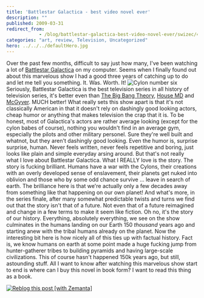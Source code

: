 ```yaml
---
title: 'Battlestar Galactica - best video novel ever'
description: ""
published: 2009-03-31
redirect_from: 
            - /blog/battlestar-galactica-best-video-novel-ever/swizec/471
categories: "art, review, Television, Uncategorized"
hero: ../../../defaultHero.jpg
---
```

Over the past few months, difficult to say just how many, I&#x27;ve been watching a lot of [Battlestar Galactica](http://www.scifi.com/battlestar/ "Battlestar Galactica") on my computer. Seems when I finally found out about this marvelous show I had a good three years of catching up to do and let me tell you something. It. Was. Worth. It! ![](http://blogs.seattleweekly.com/threadcount/cylon6.jpg "Cylon number six") Seriously, Battlestar Galactica is the best television series in all history of television series, it&#x27;s better even than [The Big Bang Theory](http://alpha.cbs.com/primetime/big_bang_theory/ "The Big Bang Theory"), [House MD](http://en.wikipedia.org/wiki/House_%28TV_series%29 "House (TV series)") and [McGyver](http://en.wikipedia.org/wiki/MacGyver "MacGyver"). MUCH better! What really sets this show apart is that it&#x27;s not classically American in that it doesn&#x27;t rely on dashingly good looking actors, cheap humor or anything that makes television the crap that it is. To be honest, most of Galactica&#x27;s actors are rather average looking (except for the cylon babes of course), nothing you wouldn&#x27;t find in an average gym, especially the pilots and other military personel. Sure they&#x27;re well built and whatnot, but they aren&#x27;t dashingly good looking. Even the humor is, surprise surprise, human. Never feels written, never feels repetitive and boring, just looks like plain and simple everyday arsing around. But that&#x27;s not really what I love about Battlestar Galactica. What I REALLY love is the story. The story is fucking brilliant. Humans have a war with the Cylons, their creations with an overly developed sense of enslavement, their planets get nuked into oblivion and those who by some odd chance survive ... leave in search of earth. The brilliance here is that we&#x27;re actually only a few decades away from something like that happening on our own planet! And what&#x27;s more, in the series finale, after many somewhat predictable twists and turns we find out that the story isn&#x27;t that of a future. Not even that of a future reimagined and change in a few terms to make it seem like fiction. Oh no, it&#x27;s the story of our history. Everything, absolutely everything, we see on the show culminates in the humans landing on our Earth 150 _thousand_ years ago and starting anew with the tribal humans already on the planet. Now the interesting bit here is how nicely all of this ties up with factual history. Fact is, we know humans on earth at some point made a huge fucking jump from hunter-gatherer tribes to building pyramids and having large-scale civilizations. This of course hasn&#x27;t happened 150k years ago, but still, astounding stuff. All I want to know after watching this marvelous show start to end is where can I buy this novel in book form? I want to read this thing as a book.

[![Reblog this post [with Zemanta]](http://img.zemanta.com/reblog_e.png?x-id=b32d328f-b889-45d5-acd3-a7ff873b122c)](http://reblog.zemanta.com/zemified/b32d328f-b889-45d5-acd3-a7ff873b122c/ "Zemified by Zemanta")

